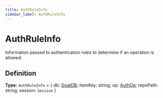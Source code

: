 ```yaml
---
title: AuthRuleInfo
sidebar_label: AuthRuleInfo
---
```


# AuthRuleInfo

Information passed to authentication rules to determine if an operation
is allowed.

## Definition

**Type:** `AuthRuleInfo` = \{ db: [GoatDB](./classes/goatdb); itemKey: string; op: [AuthOp](./types/authop); repoPath: string; session: `Session` \}

